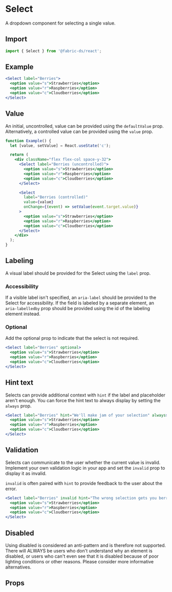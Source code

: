 
# Select

A dropdown component for selecting a single value.

## Import

```js
import { Select } from '@fabric-ds/react';
```

## Example

```jsx example
<Select label="Berries">
  <option value="s">Strawberries</option>
  <option value="r">Raspberries</option>
  <option value="c">Cloudberries</option>
</Select>
```

## Value

An initial, uncontrolled, value can be provided using the `defaultValue` prop.
Alternatively, a controlled value can be provided using the `value` prop.

```jsx example
function Example() {
  let [value, setValue] = React.useState('c');

  return (
    <div className="flex flex-col space-y-32">
      <Select label="Berries (uncontrolled)">
        <option value="s">Strawberries</option>
        <option value="r">Raspberries</option>
        <option value="c">Cloudberries</option>
      </Select>

      <Select
        label="Berries (controlled)"
        value={value}
        onChange={(event) => setValue(event.target.value)}
      >
        <option value="s">Strawberries</option>
        <option value="r">Raspberries</option>
        <option value="c">Cloudberries</option>
      </Select>
    </div>
  );
}
```

## Labeling

A visual label should be provided for the Select using the `label` prop.

### Accessibility

If a visible label isn't specified, an `aria-label` should be provided to the
Select for accessibility. If the field is labeled by a separate element, an
`aria-labelledby` prop should be provided using the id of the labeling element
instead.

### Optional

Add the optional prop to indicate that the select is not required.

```jsx example
<Select label="Berries" optional>
  <option value="s">Strawberries</option>
  <option value="r">Raspberries</option>
  <option value="c">Cloudberries</option>
</Select>
```

## Hint text

Selects can provide additional context with `hint` if the label and placeholder
aren't enough. You can force the hint text to always display by setting the
`always` prop.

```jsx example
<Select label="Berries" hint="We'll make jam of your selection" always>
  <option value="s">Strawberries</option>
  <option value="r">Raspberries</option>
  <option value="c">Cloudberries</option>
</Select>
```

## Validation

Selects can communicate to the user whether the current value is invalid.
Implement your own validation logic in your app and set the `invalid` prop to
display it as invalid.

`invalid` is often paired with `hint` to provide feedback to the user about the
error.

```jsx example
<Select label="Berries" invalid hint="The wrong selection gets you berried">
  <option value="s">Strawberries</option>
  <option value="r">Raspberries</option>
  <option value="c">Cloudberries</option>
</Select>
```

## Disabled

Using disabled is considered an anti-pattern and is therefore not supported.
There will ALWAYS be users who don't understand why an element is disabled, or
users who can't even see that it is disabled because of poor lighting conditions
or other reasons. Please consider more informative alternatives.

## Props

```props packages/select/src/component.tsx

```
